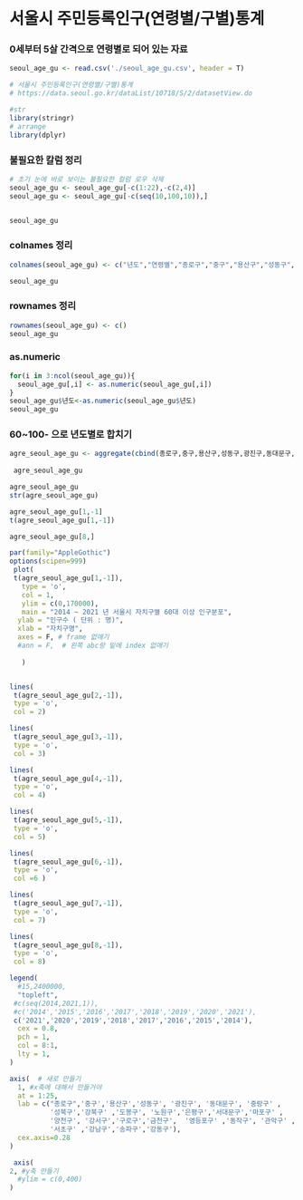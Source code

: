 # 서울시 주민등록인구(연령별/구별)통계

### 0세부터 5살 간격으로 연령별로 되어 있는 자료

```r
seoul_age_gu <- read.csv('./seoul_age_gu.csv', header = T)

# 서울시 주민등록인구(연령별/구별)통계
# https://data.seoul.go.kr/dataList/10718/S/2/datasetView.do
```

```r
#str
library(stringr)
# arrange
library(dplyr)
```

### 불필요한 칼럼 정리

```r
# 초기 눈에 바로 보이는 불필요한 컬럼 로우 삭제 
seoul_age_gu <- seoul_age_gu[-c(1:22),-c(2,4)]
seoul_age_gu <- seoul_age_gu[-c(seq(10,100,10)),]


seoul_age_gu

```

### colnames 정리

```r
colnames(seoul_age_gu) <- c("년도","연령별","종로구","중구","용산구","성동구","광진구","동대문구","중랑구","성북구","강북구","도봉구","노원구","은평구","서대문구","마포구","양천구","강서구","구로구", "금천구", "영등포구" ,"동작구","관악구","서초구","강남구","송파구","강동구")

seoul_age_gu
```

### rownames 정리

```r
rownames(seoul_age_gu) <- c()
seoul_age_gu
```

### as.numeric

```r
for(i in 3:ncol(seoul_age_gu)){
  seoul_age_gu[,i] <- as.numeric(seoul_age_gu[,i])
}
seoul_age_gu$년도<-as.numeric(seoul_age_gu$년도)
seoul_age_gu
```

### 60\~100- 으로 년도별로 합치기

```r
 
agre_seoul_age_gu <- aggregate(cbind(종로구,중구,용산구,성동구,광진구,동대문구,중랑구,성북구,강북구,도봉구,노원구,은평구,서대문구,마포구,양천구,강서구,구로구, 금천구, 영등포구 ,동작구,관악구,서초구,강남구,송파구,강동구) ~ 년도, seoul_age_gu, sum)
 
 agre_seoul_age_gu
```

```r
agre_seoul_age_gu
str(agre_seoul_age_gu)

agre_seoul_age_gu[1,-1]
t(agre_seoul_age_gu[1,-1])

```

```r
agre_seoul_age_gu[8,]
```

```r


par(family="AppleGothic")
options(scipen=999)
 plot(
 t(agre_seoul_age_gu[1,-1]),
   type = 'o', 
   col = 1, 
   ylim = c(0,170000),
   main = "2014 ~ 2021 년 서울시 자치구별 60대 이상 인구분포",
  ylab = "인구수 ( 단위 : 명)",
  xlab = "자치구명",
  axes = F, # frame 없애기 
  #ann = F,  # 왼쪽 abc랑 밑에 index 없애기 
 
   )


lines(
 t(agre_seoul_age_gu[2,-1]),
 type = 'o',
 col = 2)

lines(
 t(agre_seoul_age_gu[3,-1]),
 type = 'o',
 col = 3)

lines(
 t(agre_seoul_age_gu[4,-1]),
 type = 'o',
 col = 4)

lines(
 t(agre_seoul_age_gu[5,-1]),
 type = 'o',
 col = 5)

lines(
 t(agre_seoul_age_gu[6,-1]),
 type = 'o',
 col =6 )

lines(
 t(agre_seoul_age_gu[7,-1]),
 type = 'o',
 col = 7)

lines(
 t(agre_seoul_age_gu[8,-1]),
 type = 'o',
 col = 8)

legend(
  #15,2400000,
  "topleft",
 #c(seq(2014,2021,1)),
 #c('2014','2015','2016','2017','2018','2019','2020','2021'),
 c('2021','2020','2019','2018','2017','2016','2015','2014'),
  cex = 0.8, 
  pch = 1, 
  col = 8:1, 
  lty = 1,
)

axis(  # 새로 만들기
  1, #x축에 대해서 만들거야 
  at = 1:25,
  lab = c("종로구",'중구','용산구','성동구', '광진구', '동대문구', '중랑구' , 
          '성북구','강북구' ,'도봉구', '노원구','은평구','서대문구','마포구' ,
          '양천구', '강서구','구로구','금천구',  '영등포구' ,'동작구', '관악구' ,
          '서초구' ,'강남구','송파구','강동구'),
  cex.axis=0.28
)

 axis(
2, #y축 만들기 
  #ylim = c(0,400)
)
```
